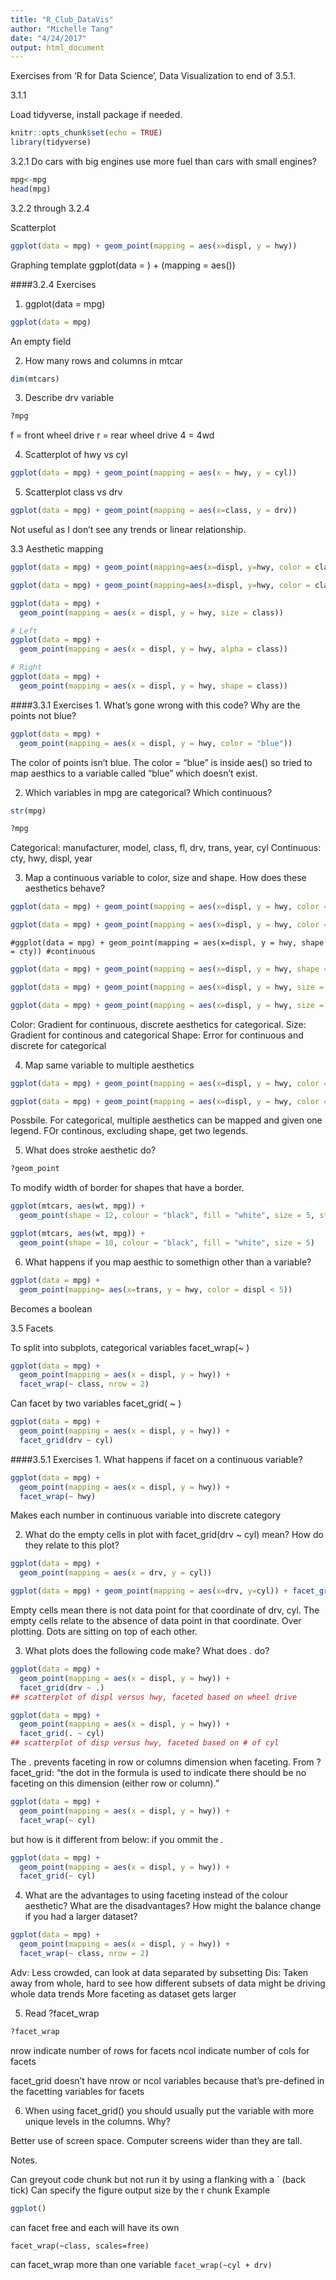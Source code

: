```yaml
---
title: "R_Club_DataVis"
author: "Michelle Tang"
date: "4/24/2017"
output: html_document
---
```

Exercises from 'R for Data Science', Data Visualization to end of 3.5.1.

3.1.1

Load tidyverse, install package if needed.

```r
knitr::opts_chunk$set(echo = TRUE)
library(tidyverse)
```

3.2.1
Do cars with big engines use more fuel than cars with small engines?

```r
mpg<-mpg
head(mpg)
```

3.2.2 through 3.2.4

Scatterplot
```r
ggplot(data = mpg) + geom_point(mapping = aes(x=displ, y = hwy))
```

Graphing template
ggplot(data = <DATA>) + <GEOM_FUNCTION>(mapping = aes(<MAPPINGS>))

####3.2.4 Exercises

1. ggplot(data = mpg)

```r
ggplot(data = mpg)
```

An empty field

2. How many rows and columns in mtcar

```r
dim(mtcars)
```

3. Describe drv variable

```r
?mpg
```

f = front wheel drive
r = rear wheel drive
4 = 4wd

4. Scatterplot of hwy vs cyl

```r
ggplot(data = mpg) + geom_point(mapping = aes(x = hwy, y = cyl))
```

5. Scatterplot class vs drv

```r
ggplot(data = mpg) + geom_point(mapping = aes(x=class, y = drv))
```

Not useful as I don't see any trends or linear relationship.

3.3 Aesthetic mapping
```r
ggplot(data = mpg) + geom_point(mapping=aes(x=displ, y=hwy, color = class)) + theme
```

```r
ggplot(data = mpg) + geom_point(mapping=aes(x=displ, y=hwy, color = class == "compact"))
```

```r
ggplot(data = mpg) + 
  geom_point(mapping = aes(x = displ, y = hwy, size = class))

```

```r
# Left
ggplot(data = mpg) + 
  geom_point(mapping = aes(x = displ, y = hwy, alpha = class))
```

```r
# Right
ggplot(data = mpg) + 
  geom_point(mapping = aes(x = displ, y = hwy, shape = class))
```

####3.3.1 Exercises
1. What’s gone wrong with this code? Why are the points not blue?

```r
ggplot(data = mpg) + 
  geom_point(mapping = aes(x = displ, y = hwy, color = "blue"))
```

The color of points isn't blue. The color = "blue" is inside aes() so tried to map aesthics to a variable called "blue" which doesn't exist.

2. Which variables in mpg are categorical? Which continuous?
```r
str(mpg)
```

```r
?mpg
```

Categorical: manufacturer, model, class, fl, drv, trans, year, cyl
Continuous: cty, hwy, displ, year

3. Map a continuous variable to color, size and shape. How does these aesthetics behave?

```r
ggplot(data = mpg) + geom_point(mapping = aes(x=displ, y = hwy, color = cty)) #continuous
```

```r
ggplot(data = mpg) + geom_point(mapping = aes(x=displ, y = hwy, color = drv)) #categorical
```


`#ggplot(data = mpg) + geom_point(mapping = aes(x=displ, y = hwy, shape = cty)) #continuous
`
```r
ggplot(data = mpg) + geom_point(mapping = aes(x=displ, y = hwy, shape = drv)) #categorical
```

```r
ggplot(data = mpg) + geom_point(mapping = aes(x=displ, y = hwy, size = cty)) #continuous
```

```r
ggplot(data = mpg) + geom_point(mapping = aes(x=displ, y = hwy, size = drv)) 
```

Color: Gradient for continuous, discrete aesthetics for categorical. 
Size: Gradient for continous and categorical
Shape: Error for continuous and discrete for categorical

4. Map same variable to multiple aesthetics

```r
ggplot(data = mpg) + geom_point(mapping = aes(x=displ, y = hwy, color = cty, size = cty)) 
```
```r
ggplot(data = mpg) + geom_point(mapping = aes(x=displ, y = hwy, color = drv, shape=drv)) 
```

Possbile. For categorical, multiple aesthetics can be mapped and given one legend. FOr continous, excluding shape, get two legends.

5. What does stroke aesthetic do?
```r
?geom_point
```

To modify width of border for shapes that have a border.

```r
ggplot(mtcars, aes(wt, mpg)) +
  geom_point(shape = 12, colour = "black", fill = "white", size = 5, stroke = 3)
```
```r
ggplot(mtcars, aes(wt, mpg)) +
  geom_point(shape = 10, colour = "black", fill = "white", size = 5)
```

6. What happens if you map aesthic to somethign other than a variable?

```r
ggplot(data = mpg) +
  geom_point(mapping= aes(x=trans, y = hwy, color = displ < 5))
```

Becomes a boolean 

3.5 Facets

To split into subplots, categorical variables
facet_wrap(~ <VARIABLE>)

```r
ggplot(data = mpg) + 
  geom_point(mapping = aes(x = displ, y = hwy)) + 
  facet_wrap(~ class, nrow = 2)
```

Can facet by two variables 
facet_grid(<VARIABLE1> ~ <VARIABLE2>)
```r
ggplot(data = mpg) + 
  geom_point(mapping = aes(x = displ, y = hwy)) + 
  facet_grid(drv ~ cyl)
```

####3.5.1 Exercises
1. What happens if facet on a continuous variable?
```r
ggplot(data = mpg) + 
  geom_point(mapping = aes(x = displ, y = hwy)) + 
  facet_wrap(~ hwy)
```
Makes each number in continuous variable into discrete category

2. What do the empty cells in plot with facet_grid(drv ~ cyl) mean? How do they relate to this plot?

```r
ggplot(data = mpg) + 
  geom_point(mapping = aes(x = drv, y = cyl))
```

```r
ggplot(data = mpg) + geom_point(mapping = aes(x=drv, y=cyl)) + facet_grid(drv~cyl)
```
Empty cells mean there is not data point for that coordinate of drv, cyl. The empty cells relate to the absence of data point in that coordinate. Over plotting. Dots are sitting on top of each other.

3. What plots does the following code make? What does . do?

```r
ggplot(data = mpg) + 
  geom_point(mapping = aes(x = displ, y = hwy)) +
  facet_grid(drv ~ .)
## scatterplot of displ versus hwy, faceted based on wheel drive

ggplot(data = mpg) + 
  geom_point(mapping = aes(x = displ, y = hwy)) +
  facet_grid(. ~ cyl)
## scatterplot of disp versus hwy, faceted based on # of cyl
```

The . prevents faceting in row or columns dimension when faceting. From ?facet_grid: "the dot in the formula is used to indicate there should be no faceting on this dimension (either row or column)."

```r
ggplot(data = mpg) + 
  geom_point(mapping = aes(x = displ, y = hwy)) +
  facet_wrap(~ cyl)
```

but how is it different from below: if you ommit the .
```r
ggplot(data = mpg) + 
  geom_point(mapping = aes(x = displ, y = hwy)) +
  facet_grid(~ cyl)
```

4. What are the advantages to using faceting instead of the colour aesthetic? What are the disadvantages? How might the balance change if you had a larger dataset?

```r
ggplot(data = mpg) + 
  geom_point(mapping = aes(x = displ, y = hwy)) + 
  facet_wrap(~ class, nrow = 2)
```

Adv: Less crowded, can look at data separated by subsetting
Dis: Taken away from whole, hard to see how different subsets of data might be driving whole data trends
More faceting as dataset gets larger

5. Read ?facet_wrap
```r
?facet_wrap
```

nrow indicate number of rows for facets
ncol indicate number of cols for facets

facet_grid doesn't have nrow or ncol variables because that's pre-defined in the facetting variables for facets 

6. When using facet_grid() you should usually put the variable with more unique levels in the columns. Why?

Better use of screen space. Computer screens wider than they are tall.


Notes.

Can greyout code chunk but not run it by using a flanking with a ` (back tick)
Can specify the figure output size by the r chunk 
Example
```r
ggplot()
```


can facet free and each will have its own 

`facet_wrap(~class, scales=free)`

can facet_wrap more than one variable
`facet_wrap(~cyl + drv)`
